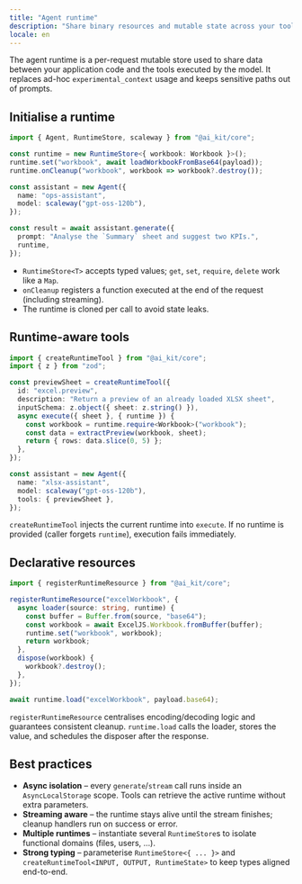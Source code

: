 ```yaml
---
title: "Agent runtime"
description: "Share binary resources and mutable state across your tools."
locale: en
---
```


The agent runtime is a per-request mutable store used to share data between your application code and the tools executed by the model. It replaces ad-hoc `experimental_context` usage and keeps sensitive paths out of prompts.

## Initialise a runtime

```ts
import { Agent, RuntimeStore, scaleway } from "@ai_kit/core";

const runtime = new RuntimeStore<{ workbook: Workbook }>();
runtime.set("workbook", await loadWorkbookFromBase64(payload));
runtime.onCleanup("workbook", workbook => workbook?.destroy());

const assistant = new Agent({
  name: "ops-assistant",
  model: scaleway("gpt-oss-120b"),
});

const result = await assistant.generate({
  prompt: "Analyse the `Summary` sheet and suggest two KPIs.",
  runtime,
});
```

- `RuntimeStore<T>` accepts typed values; `get`, `set`, `require`, `delete` work like a `Map`.
- `onCleanup` registers a function executed at the end of the request (including streaming).
- The runtime is cloned per call to avoid state leaks.

## Runtime-aware tools

```ts
import { createRuntimeTool } from "@ai_kit/core";
import { z } from "zod";

const previewSheet = createRuntimeTool({
  id: "excel.preview",
  description: "Return a preview of an already loaded XLSX sheet",
  inputSchema: z.object({ sheet: z.string() }),
  async execute({ sheet }, { runtime }) {
    const workbook = runtime.require<Workbook>("workbook");
    const data = extractPreview(workbook, sheet);
    return { rows: data.slice(0, 5) };
  },
});

const assistant = new Agent({
  name: "xlsx-assistant",
  model: scaleway("gpt-oss-120b"),
  tools: { previewSheet },
});
```

`createRuntimeTool` injects the current runtime into `execute`. If no runtime is provided (caller forgets `runtime`), execution fails immediately.

## Declarative resources

```ts
import { registerRuntimeResource } from "@ai_kit/core";

registerRuntimeResource("excelWorkbook", {
  async loader(source: string, runtime) {
    const buffer = Buffer.from(source, "base64");
    const workbook = await ExcelJS.Workbook.fromBuffer(buffer);
    runtime.set("workbook", workbook);
    return workbook;
  },
  dispose(workbook) {
    workbook?.destroy();
  },
});

await runtime.load("excelWorkbook", payload.base64);
```

`registerRuntimeResource` centralises encoding/decoding logic and guarantees consistent cleanup. `runtime.load` calls the loader, stores the value, and schedules the disposer after the response.

## Best practices

- **Async isolation** – every `generate`/`stream` call runs inside an `AsyncLocalStorage` scope. Tools can retrieve the active runtime without extra parameters.
- **Streaming aware** – the runtime stays alive until the stream finishes; cleanup handlers run on success or error.
- **Multiple runtimes** – instantiate several `RuntimeStore`s to isolate functional domains (files, users, …).
- **Strong typing** – parameterise `RuntimeStore<{ ... }>` and `createRuntimeTool<INPUT, OUTPUT, RuntimeState>` to keep types aligned end-to-end.
